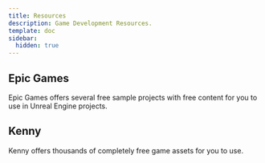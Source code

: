 ```yaml
---
title: Resources
description: Game Development Resources.
template: doc
sidebar:
  hidden: true
---
```



## Epic Games

Epic Games offers several free sample projects with free content for you to use in Unreal Engine projects.

<LinkCard title="Unreal Engine Website" href="https://www.unrealengine.com" />
<LinkCard
  title="Download Unreal Engine"
  href="https://www.unrealengine.com/download"
/>
<LinkCard
  title="Epic Games Free Content"
  href="https://www.fab.com/sellers/Epic%20Games"
/>

## Kenny

Kenny offers thousands of completely free game assets for you to use.

<LinkCard title="Kenny Website" href="https://kenney.nl" />
